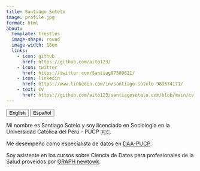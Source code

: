 ```yaml
---
title: Santiago Sotelo
image: profile.jpg
format: html
about:
  template: trestles
  image-shape: round
  image-width: 10em
  links: 
    - icon: github
      href: https://github.com/aito123/
    - icon: twitter
      href: https://twitter.com/Santiag87589621/
    - icon: linkedin
      href: https://www.linkedin.com/in/santiago-sotelo-989574171/
    - text: CV
      href: https://github.com/aito123/santiagosotelo.com/blob/main/cv.pdf?raw=true
---
```


<a href="index.html"> <button type="button" class="btn btn-secondary me-md-2 btn-sm">English</button></a> <a href="index-es.html"><button type="button" class="btn btn-primary me-md-2 btn-sm">Español</button></a>

Mi nombre es Santiago Sotelo y soy licenciado en Sociología en la \nPontificia Universidad Católica del Perú - PUCP 🇵🇪.

Me desempeño como especialista de datos en [DAA-PUCP](https://www.pucp.edu.pe/unidad/direccion-de-asuntos-academicos-daa/).

Soy asistente en los cursos sobre Ciencia de Datos para profesionales de la Salud proveidos por [GRAPH newtowk](https://thegraphcourses.org/members/ssotelo001/).

